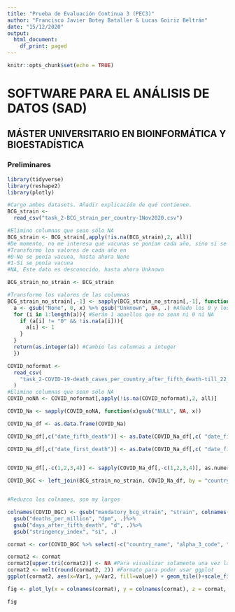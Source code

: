 ```yaml
---
title: "Prueba de Evaluación Continua 3 (PEC3)"
author: "Francisco Javier Botey Bataller & Lucas Goiriz Beltrán"
date: "15/12/2020"
output:
  html_document:
    df_print: paged
---
```


```r
knitr::opts_chunk$set(echo = TRUE)
```

# SOFTWARE PARA EL ANÁLISIS DE DATOS (SAD)
## MÁSTER UNIVERSITARIO EN BIOINFORMÁTICA Y BIOESTADÍSTICA

### Preliminares

```r
library(tidyverse)
library(reshape2)
library(plotly)
```


```r
#Cargo ambos datasets. Añadir explicación de qué contienen.
BCG_strain <-
  read_csv("task_2-BCG_strain_per_country-1Nov2020.csv")

#Elimino columnas que sean sólo NA
BCG_strain <- BCG_strain[,apply(!is.na(BCG_strain),2, all)]
#De momento, no me interesa qué vacunas se ponían cada año, sino si se ponían o no.
#Transformo los valores de cada año en
#0-No se ponía vacuna, hasta ahora None
#1-Sí se ponía vacuna
#NA, Este dato es desconocido, hasta ahora Unknown

BCG_strain_no_strain <- BCG_strain

#Transformo los valores de las columnas
BCG_strain_no_strain[,-1] <- sapply(BCG_strain_no_strain[,-1], function(x){
  a <- gsub("None", 0, x) %>% gsub("Unknown", NA, .) #Añado los 0 y los NA.
  for (i in 1:length(a)){ #Serán 1 aquellos que no sean ni 0 ni NA
    if (a[i] != "0" && !is.na(a[i])){
      a[i] <- 1
    }
  }
  return(as.integer(a)) #Cambio las columnas a integer
  })

COVID_noformat <-
  read_csv(
    "task_2-COVID-19-death_cases_per_country_after_fifth_death-till_22_September_2020.csv"
  )
#Elimino columnas que sean sólo NA
COVID_noNA <- COVID_noformat[,apply(!is.na(COVID_noformat),2, all)]

COVID_Na <- sapply(COVID_noNA, function(x)gsub("NULL", NA, x))

COVID_Na_df <- as.data.frame(COVID_Na)

COVID_Na_df[,c("date_fifth_death")] <- as.Date(COVID_Na_df[,c( "date_fifth_death")], "%d/%m/%y")

COVID_Na_df[,c("date_first_death")] <- as.Date(COVID_Na_df[,c( "date_first_death")], "%d/%m/%y")

              
COVID_Na_df[,-c(1,2,3,4)] <- sapply(COVID_Na_df[,-c(1,2,3,4)], as.numeric)

COVID_BGC <- left_join(BCG_strain_no_strain, COVID_Na_df, by = "country_name")


#Reduzco los colnames, son my largos

colnames(COVID_BGC) <- gsub("mandatory_bcg_strain", "strain", colnames(COVID_BGC)) %>%
  gsub("deaths_per_million", "dpm", .)%>%
  gsub("days_after_fifth_death", "d", .)%>%
  gsub("stringency_index", "si", .)
```
```r
cormat <- cor(COVID_BGC %>% select(-c("country_name", "alpha_3_code", "date_first_death", "date_fifth_death")) %>% na.omit())

cormat2 <- cormat
cormat2[upper.tri(cormat2)] <- NA #Para visualizar solamente una vez las correlaciones
cormat2 <- melt(round(cormat2, 2)) #Formato para poder usar ggplot
ggplot(cormat2, aes(x=Var1, y=Var2, fill=value)) + geom_tile()+scale_fill_continuous(type = "viridis")

fig <- plot_ly(x = colnames(cormat), y = colnames(cormat), z = cormat, type = "heatmap")

fig
```
